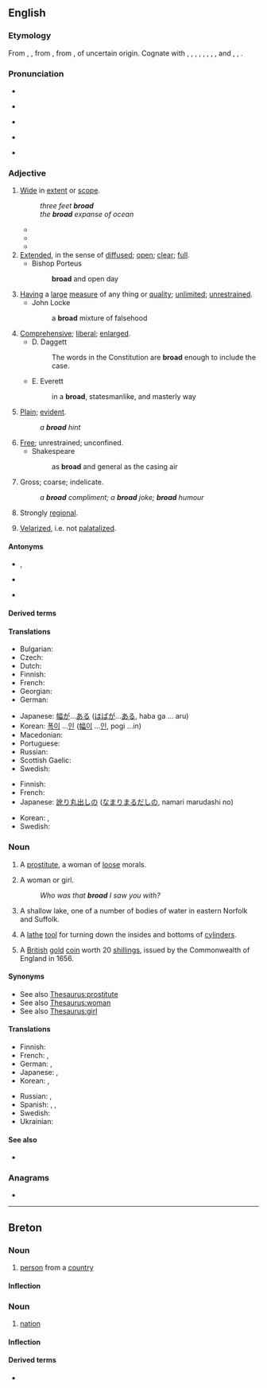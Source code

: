 {{also|Broad.|B road}}
==English==
{{wikipedia|dab=broad}}

===Etymology===
From {{etyl|enm|en}} {{m|enm|brood}}, {{m|enm|brode}}, from {{etyl|ang|en}} {{m|ang|brād||broad, flat, open, extended, spacious, wide, ample, copious}}, from {{etyl|gem-pro|en}} {{m|gem-pro|*braidaz||broad}}, of uncertain origin. Cognate with {{cog|sco|braid||broad}}, {{cog|fy|breed||broad}}, {{cog|stq|breed||broad}}, {{cog|nds|breed||broad}}, {{m|nds|breet}}, {{cog|nl|breed||broad}}, {{cog|de|breit||broad, wide}}, {{cog|da|-}}, {{cog|sv|-}} and {{cog|nb|bred||broad}}, {{cog|no|brei||broad}}, {{cog|is|breiður||broad, wide}}.

===Pronunciation===
* {{audio|en-us-broad.ogg|Audio (US)|lang=en}}
* {{a|RP}} {{IPA|/bɹɔːd/|lang=en}}
* {{a|GA}} {{IPA|/bɹɔd/|lang=en}}
* {{a|cot-caught|Canada}} {{IPA|/bɹɑd/|lang=en}}
* {{rhymes|ɔːd|lang=en}}

===Adjective===
{{en-adj|er}}

# [[wide|Wide]] in [[extent]] or [[scope]].
#: ''three feet '''broad'''''
#: ''the '''broad''' expanse of ocean''
#* {{quote-book|year=1898|author={{w|Winston Churchill (novelist)|Winston Churchill}}
|title={{w|The Celebrity}}|chapter=2
|passage=Sunning himself on the board steps, I saw for the first time Mr. Farquhar Fenelon Cooke. He was dressed out in '''broad''' gaiters and bright tweeds, like an English tourist, and his face might have belonged to Dagon, idol of the Philistines.}}
#* {{quote-journal|date=April 19, 2012|author=Josh Halliday|work=the Guardian
|title=[http://www.guardian.co.uk/technology/2012/apr/19/free-speech-haven-lawless-cesspool Free speech haven or lawless cesspool – can the internet be civilised?]
|passage=Julia Farrington, head of arts at Index on Censorship, argues that extra powers to ban violent videos online will "end up too '''broad''' and open to misapplication, which would damage freedom of expression".}}
#* {{quote-magazine|date=2013-06-28|author={{w|Joris Luyendijk}}
|volume=189|issue=3|page=21|magazine={{w|The Guardian Weekly}}
|title=[http://www.guardian.co.uk/commentisfree/joris-luyendijk-banking-blog/2013/jun/19/banking-britain-beyond-control Our banks are out of control]
|passage=Seeing the British establishment struggle with the financial sector is like watching an alcoholic&nbsp;[&hellip;].&nbsp; Until 2008 there was denial over what finance had become.&nbsp;[&hellip;]&nbsp; But the scandals kept coming, and so we entered stage three – what therapists call "bargaining". A '''broad''' section of the political class now recognises the need for change but remains unable to see the necessity of a fundamental overhaul. Instead it offers fixes and patches.}}
# [[extended|Extended]], in the sense of [[diffused]]; [[open]]; [[clear]]; [[full]].
#* Bishop Porteus
#*: '''broad''' and open day
# [[having|Having]] a [[large]] [[measure]] of any thing or [[quality]]; [[unlimited]]; [[unrestrained]].
#* John Locke
#*: a '''broad''' mixture of falsehood
# [[comprehensive|Comprehensive]]; [[liberal]]; [[enlarged]].
#* D. Daggett
#*: The words in the Constitution are '''broad''' enough to include the case.
#* E. Everett
#*: in a '''broad''', statesmanlike, and masterly way
# [[plain|Plain]]; [[evident]].
#: ''a '''broad''' hint''
# [[free|Free]]; unrestrained; unconfined.
#* Shakespeare
#*: as '''broad''' and general as the casing air
# {{lb|en|dated}} Gross; coarse; indelicate.
#: ''a '''broad''' compliment; a '''broad''' joke; '''broad''' humour''
# {{lb|en|of an accent}} Strongly [[regional]].
# {{lb|en|Gaelic languages}} [[velarize|Velarized]], i.e. not [[palatalize]]d.

====Antonyms====
* {{sense|Regarding occupied space, width of an object}} {{l|en|thin}}, {{l|en|narrow}}
* {{sense|Regarding body width}} {{l|en|skinny}}
* {{sense|Not palatalized}} {{l|en|slender}}

====Derived terms====
{{der3|title=Terms derived from ''broad'' (adjective)|breadth|broaden|broad across the beam|broad in the beam|broadness|broadscale|broad-shouldered|broad strokes|broadsword|broad church|broadcloth|broad agreement|lang=en}}

====Translations====
{{trans-see|wide}}

{{trans-top|having a specified width}}
* Bulgarian: {{t+|bg|широк}}
* Czech: {{t+|cs|široký|m}}
* Dutch: {{t+|nl|breed}}
* Finnish: {{t+|fi|leveä}}
* French: {{t+|fr|large}}
* Georgian: {{t|ka|ვრცელი|sc=Geor}}
* German: {{t+|de|breit}}
{{trans-mid}}
* Japanese: [[幅]][[が]]…[[ある]] ([[はば]][[が]]…[[ある]], haba ga … aru)
* Korean: [[폭]][[이]] …[[이다|인]] ([[幅]][[이]] …[[이다|인]], pogi …in)
* Macedonian: {{t|mk|широк|m|tr=šírok}}
* Portuguese: {{t+|pt|largo}}
* Russian: {{t|ru|в ширину́}}
* Scottish Gaelic: {{t|gd|a leud}}
* Swedish: {{t+|sv|bred}}
{{trans-bottom}}

{{trans-top|strongly regional}}
* Finnish: {{t+|fi|leveä}}
* French: {{t+|fr|fort}}
* Japanese: [[訛り]][[丸出し|丸出しの]] ([[なまり]][[まるだし|まるだしの]], namari marudashi no)
{{trans-mid}}
* Korean: {{t+|ko|강하다|alt=강한|tr=[[强하다|强한]], ganghan}}, {{t|ko|노골적|alt=노골적인|tr=[[露骨的|露骨的인]], nogoljeogin}}
* Swedish: {{t+|sv|bred}}
{{trans-bottom}}

===Noun===
{{en-noun}}

# {{lb|en|dated}} A [[prostitute]], a woman of [[loose]] morals.
# {{senseid|en|female}}{{lb|en|US|colloquial|slang|dated}} A woman or girl.
#: ''Who was that '''broad''' I saw you with?''
# {{lb|en|UK}} A shallow lake, one of a number of bodies of water in eastern Norfolk and Suffolk.
# A [[lathe]] [[tool]] for turning down the insides and bottoms of [[cylinder]]s.
#: {{rfquotek|Knight}}
# {{lb|en|UK|historical}} A [[British]] [[gold]] [[coin]] worth 20 [[shilling]]s, issued by the Commonwealth of England in 1656.

====Synonyms====
* See also [[Thesaurus:prostitute]]
* See also [[Thesaurus:woman]]
* See also [[Thesaurus:girl]]

====Translations====
{{trans-see|whore}}

{{trans-top|colloquial term for a woman or girl}}
* Finnish: {{t+|fi|lyyli}}
* French: {{t+|fr|gonzesse|f}}, {{t+|fr|meuf|f}}
* German: {{t+|de|Weib|n}}, {{t+|de|Braut|f}}
* Japanese: {{t+|ja|女|tr=[[おんな]], onna|sc=Jpan}}, {{t+|ja|助|tr=[[すけ]], suke|sc=Jpan}}
* Korean: {{t+|ko|계집애}}, {{t+|ko|여자|tr=[[女子]], yeoja}}
{{trans-mid}}
* Russian: {{t+|ru|де́вка|f}}, {{t+|ru|ба́ба|f}}
* Spanish: {{t+|es|pava|f}} {{qualifier|Spain}}, {{t+|es|piba}} {{qualifier|Argentina, Uruguay}}, {{t+|es|jermu|f}} {{qualifier|slang, backslang of [[mujer]]}}
* Swedish: {{t+|sv|tjej|c}}
* Ukrainian: {{t|uk|ді́вка}}
{{trans-bottom}}

====See also====
* {{l|en|Appendix:Word formation verb -en noun -ness}}

===Anagrams===
* {{anagrams|en|Bardo|Board|Borda|Broda|Dobra|abord|adorb|bardo|board|dobra}}

----

==Breton==

===Noun===
{{br-noun|m|p=broiz}}

# [[person]] from a [[country]]

====Inflection====
{{br-noun-mutation
|b
|road
|roiz
|g=m
}}

===Noun===
{{br-noun|f|p=r}}

# [[nation]]

====Inflection====
{{br-noun-mutation
|b
|road
|roadoù
|g=f
}}

====Derived terms====
* {{l|br|broadel}}